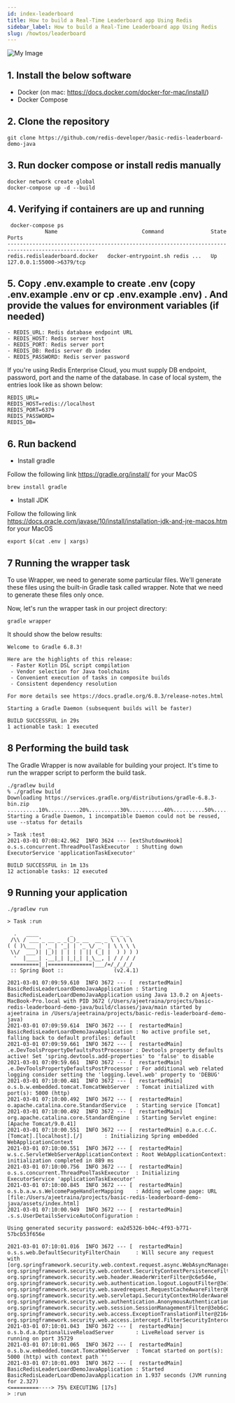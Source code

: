 ```yaml
---
id: index-leaderboard
title: How to build a Real-Time Leaderboard app Using Redis
sidebar_label: How to build a Real-Time Leaderboard app Using Redis
slug: /howtos/leaderboard
---
```

![My Image](leaderboard.png)

## 1. Install the below software 

- Docker (on mac: https://docs.docker.com/docker-for-mac/install/)
- Docker Compose

## 2. Clone the repository

```
git clone https://github.com/redis-developer/basic-redis-leaderboard-demo-java 
```


## 3. Run docker compose or install redis manually

```
docker network create global
docker-compose up -d --build
```

## 4. Verifying if containers are up and running

```
 docker-compose ps
            Name                           Command               State             Ports          
--------------------------------------------------------------------------------------------------
redis.redisleaderboard.docker   docker-entrypoint.sh redis ...   Up      127.0.0.1:55000->6379/tcp
```

## 5. Copy .env.example to create .env (copy .env.example .env or cp .env.example .env) . And provide the values for environment variables (if needed)

```
- REDIS_URL: Redis database endpoint URL
- REDIS_HOST: Redis server host
- REDIS_PORT: Redis server port
- REDIS_DB: Redis server db index
- REDIS_PASSWORD: Redis server password
```

If you're using Redis Enterprise Cloud, you must supply DB endpoint, password, port and the name of the database.
In case of local system, the entries look like as shown below:

```
REDIS_URL=
REDIS_HOST=redis://localhost
REDIS_PORT=6379
REDIS_PASSWORD=
REDIS_DB=
```

## 6. Run backend

- Install gradle 

Follow the following link https://gradle.org/install/ for your MacOS

```
brew install gradle
```

- Install JDK 

Follow the following link https://docs.oracle.com/javase/10/install/installation-jdk-and-jre-macos.htm for your MacOS

```
export $(cat .env | xargs)
```

## 7 Running the wrapper task

To use Wrapper, we need to generate some particular files. We'll generate these files using the built-in Gradle task called wrapper. 
Note that we need to generate these files only once.

Now, let's run the wrapper task in our project directory:


```
gradle wrapper
```

It should show the below results:

```
Welcome to Gradle 6.8.3!

Here are the highlights of this release:
 - Faster Kotlin DSL script compilation
 - Vendor selection for Java toolchains
 - Convenient execution of tasks in composite builds
 - Consistent dependency resolution

For more details see https://docs.gradle.org/6.8.3/release-notes.html

Starting a Gradle Daemon (subsequent builds will be faster)

BUILD SUCCESSFUL in 29s
1 actionable task: 1 executed
```

## 8 Performing the build task

The Gradle Wrapper is now available for building your project. It's time to run the wrapper script to perform the build task.

```
./gradlew build
% ./gradlew build
Downloading https://services.gradle.org/distributions/gradle-6.8.3-bin.zip
..........10%..........20%..........30%...........40%..........50%..........60%..........70%...........80%..........90%..........100%
Starting a Gradle Daemon, 1 incompatible Daemon could not be reused, use --status for details

> Task :test
2021-03-01 07:08:42.962  INFO 3624 --- [extShutdownHook] o.s.s.concurrent.ThreadPoolTaskExecutor  : Shutting down ExecutorService 'applicationTaskExecutor'

BUILD SUCCESSFUL in 1m 13s
12 actionable tasks: 12 executed
```

## 9 Running your application

```
./gradlew run
```

```
> Task :run

  .   ____          _            __ _ _
 /\\ / ___'_ __ _ _(_)_ __  __ _ \ \ \ \
( ( )\___ | '_ | '_| | '_ \/ _` | \ \ \ \
 \\/  ___)| |_)| | | | | || (_| |  ) ) ) )
  '  |____| .__|_| |_|_| |_\__, | / / / /
 =========|_|==============|___/=/_/_/_/
 :: Spring Boot ::                (v2.4.1)

2021-03-01 07:09:59.610  INFO 3672 --- [  restartedMain] BasicRedisLeaderLoardDemoJavaApplication : Starting BasicRedisLeaderLoardDemoJavaApplication using Java 13.0.2 on Ajeets-MacBook-Pro.local with PID 3672 (/Users/ajeetraina/projects/basic-redis-leaderboard-demo-java/build/classes/java/main started by ajeetraina in /Users/ajeetraina/projects/basic-redis-leaderboard-demo-java)
2021-03-01 07:09:59.614  INFO 3672 --- [  restartedMain] BasicRedisLeaderLoardDemoJavaApplication : No active profile set, falling back to default profiles: default
2021-03-01 07:09:59.661  INFO 3672 --- [  restartedMain] .e.DevToolsPropertyDefaultsPostProcessor : Devtools property defaults active! Set 'spring.devtools.add-properties' to 'false' to disable
2021-03-01 07:09:59.661  INFO 3672 --- [  restartedMain] .e.DevToolsPropertyDefaultsPostProcessor : For additional web related logging consider setting the 'logging.level.web' property to 'DEBUG'
2021-03-01 07:10:00.481  INFO 3672 --- [  restartedMain] o.s.b.w.embedded.tomcat.TomcatWebServer  : Tomcat initialized with port(s): 5000 (http)
2021-03-01 07:10:00.492  INFO 3672 --- [  restartedMain] o.apache.catalina.core.StandardService   : Starting service [Tomcat]
2021-03-01 07:10:00.492  INFO 3672 --- [  restartedMain] org.apache.catalina.core.StandardEngine  : Starting Servlet engine: [Apache Tomcat/9.0.41]
2021-03-01 07:10:00.551  INFO 3672 --- [  restartedMain] o.a.c.c.C.[Tomcat].[localhost].[/]       : Initializing Spring embedded WebApplicationContext
2021-03-01 07:10:00.551  INFO 3672 --- [  restartedMain] w.s.c.ServletWebServerApplicationContext : Root WebApplicationContext: initialization completed in 889 ms
2021-03-01 07:10:00.756  INFO 3672 --- [  restartedMain] o.s.s.concurrent.ThreadPoolTaskExecutor  : Initializing ExecutorService 'applicationTaskExecutor'
2021-03-01 07:10:00.845  INFO 3672 --- [  restartedMain] o.s.b.a.w.s.WelcomePageHandlerMapping    : Adding welcome page: URL [file:/Users/ajeetraina/projects/basic-redis-leaderboard-demo-java/assets/index.html]
2021-03-01 07:10:00.949  INFO 3672 --- [  restartedMain] .s.s.UserDetailsServiceAutoConfiguration : 

Using generated security password: ea2d5326-b04c-4f93-b771-57bcb53f656e

2021-03-01 07:10:01.016  INFO 3672 --- [  restartedMain] o.s.s.web.DefaultSecurityFilterChain     : Will secure any request with [org.springframework.security.web.context.request.async.WebAsyncManagerIntegrationFilter@583fa06c, org.springframework.security.web.context.SecurityContextPersistenceFilter@524c0386, org.springframework.security.web.header.HeaderWriterFilter@c6e5d4e, org.springframework.security.web.authentication.logout.LogoutFilter@3e1f33e9, org.springframework.security.web.savedrequest.RequestCacheAwareFilter@6790427f, org.springframework.security.web.servletapi.SecurityContextHolderAwareRequestFilter@40ddf86, org.springframework.security.web.authentication.AnonymousAuthenticationFilter@1412ffa9, org.springframework.security.web.session.SessionManagementFilter@3eb6c20f, org.springframework.security.web.access.ExceptionTranslationFilter@21646e94, org.springframework.security.web.access.intercept.FilterSecurityInterceptor@649e1b25]
2021-03-01 07:10:01.043  INFO 3672 --- [  restartedMain] o.s.b.d.a.OptionalLiveReloadServer       : LiveReload server is running on port 35729
2021-03-01 07:10:01.065  INFO 3672 --- [  restartedMain] o.s.b.w.embedded.tomcat.TomcatWebServer  : Tomcat started on port(s): 5000 (http) with context path ''
2021-03-01 07:10:01.093  INFO 3672 --- [  restartedMain] BasicRedisLeaderLoardDemoJavaApplication : Started BasicRedisLeaderLoardDemoJavaApplication in 1.937 seconds (JVM running for 2.327)
<=========----> 75% EXECUTING [17s]
> :run
```

